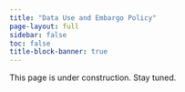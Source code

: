 ```yaml
---
title: "Data Use and Embargo Policy"
page-layout: full
sidebar: false
toc: false
title-block-banner: true
---
```


This page is under construction. Stay tuned.